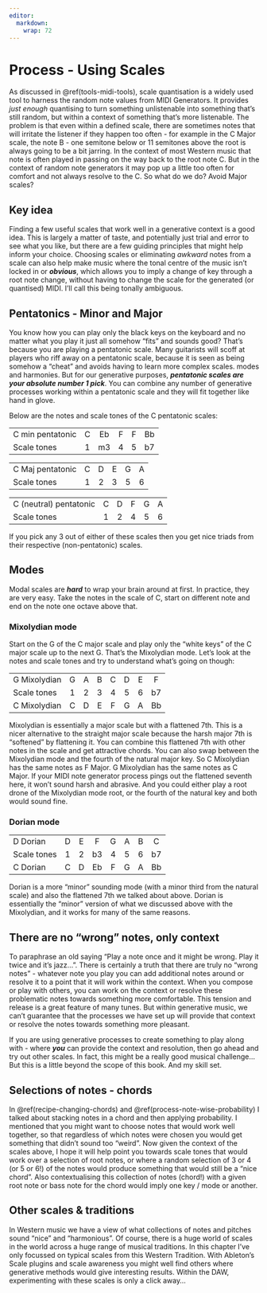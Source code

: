 ```yaml
---
editor: 
  markdown: 
    wrap: 72
---
```


# Process - Using Scales {#process-scales}

As discussed in \@ref(tools-midi-tools), scale quantisation is a widely
used tool to harness the random note values from MIDI Generators. It
provides *just enough* quantising to turn something unlistenable into
something that's still random, but within a context of something that's
more listenable. The problem is that even within a defined scale, there
are sometimes notes that will irritate the listener if they happen too
often - for example in the C Major scale, the note B - one semitone
below or 11 semitones above the root is always going to be a bit
jarring. In the context of most Western music that note is often played
in passing on the way back to the root note C. But in the context of
random note generators it may pop up a little too often for comfort and
not always resolve to the C. So what do we do? Avoid Major scales?

::: callout-tip
## Key idea

Finding a few useful scales that work well in a generative context is a
good idea. This is largely a matter of taste, and potentially just trial
and error to see what you like, but there are a few guiding principles
that might help inform your choice. Choosing scales or eliminating
*awkward* notes from a scale can also help make music where the tonal
centre of the music isn't locked in or ***obvious***, which allows you
to imply a change of key through a root note change, without having to
change the scale for the generated (or quantised) MIDI. I'll call this
being tonally ambiguous.
:::

## Pentatonics - Minor and Major

You know how you can play only the black keys on the keyboard and no
matter what you play it just all somehow "fits" and sounds good? That's
because you are playing a pentatonic scale. Many guitarists will scoff
at players who riff away on a pentatonic scale, because it is seen as
being somehow a "cheat" and avoids having to learn more complex scales.
modes and harmonies. But for our generative purposes, ***pentatonic
scales are your absolute number 1 pick***. You can combine any number of
generative processes working within a pentatonic scale and they will fit
together like hand in glove.

Below are the notes and scale tones of the C pentatonic scales:

|                  |     |     |     |     |     |
|------------------|:---:|:---:|:---:|:---:|:---:|
| C min pentatonic |  C  | Eb  |  F  |  F  | Bb  |
| Scale tones      |  1  | m3  |  4  |  5  | b7  |

|                  |     |     |     |     |     |
|------------------|:---:|:---:|:---:|:---:|:---:|
| C Maj pentatonic |  C  |  D  |  E  |  G  |  A  |
| Scale tones      |  1  |  2  |  3  |  5  |  6  |

|                        |     |     |     |     |     |
|------------------------|:---:|:---:|:---:|:---:|:---:|
| C (neutral) pentatonic |  C  |  D  |  F  |  G  |  A  |
| Scale tones            |  1  |  2  |  4  |  5  |  6  |

If you pick any 3 out of either of these scales then you get nice triads
from their respective (non-pentatonic) scales.

## Modes

Modal scales are ***hard*** to wrap your brain around at first. In
practice, they are very easy. Take the notes in the scale of C, start on
different note and end on the note one octave above that.

### Mixolydian mode

Start on the G of the C major scale and play only the "white keys" of
the C major scale up to the next G. That's the Mixolydian mode. Let's
look at the notes and scale tones and try to understand what's going on
though:

|              |     |     |     |     |     |     |     |
|--------------|:---:|:---:|:---:|:---:|:---:|:---:|:---:|
| G Mixolydian |  G  |  A  |  B  |  C  |  D  |  E  |  F  |
| Scale tones  |  1  |  2  |  3  |  4  |  5  |  6  | b7  |
| C Mixolydian |  C  |  D  |  E  |  F  |  G  |  A  | Bb  |

Mixolydian is essentially a major scale but with a flattened 7th. This
is a nicer alternative to the straight major scale because the harsh
major 7th is "softened" by flattening it. You can combine this flattened
7th with other notes in the scale and get attractive chords. You can
also swap between the Mixolydian mode and the fourth of the natural
major key. So C Mixolydian has the same notes as F Major. G Mixolydian
has the same notes as C Major. If your MIDI note generator process pings
out the flattened seventh here, it won't sound harsh and abrasive. And
you could either play a root drone of the Mixolydian mode root, or the
fourth of the natural key and both would sound fine.

### Dorian mode

|             |     |     |     |     |     |     |     |
|-------------|:---:|:---:|:---:|:---:|:---:|:---:|:---:|
| D Dorian    |  D  |  E  |  F  |  G  |  A  |  B  |  C  |
| Scale tones |  1  |  2  | b3  |  4  |  5  |  6  | b7  |
| C Dorian    |  C  |  D  | Eb  |  F  |  G  |  A  | Bb  |

Dorian is a more "minor" sounding mode (with a minor third from the
natural scale) and also the flattened 7th we talked about above. Dorian
is essentially the "minor" version of what we discussed above with the
Mixolydian, and it works for many of the same reasons.

## There are no "wrong" notes, only context

To paraphrase an old saying "Play a note once and it might be wrong.
Play it twice and it's jazz...". There is certainly a truth that there
are truly no "wrong notes" - whatever note you play you can add
additional notes around or resolve it to a point that it will work
within the context. When you compose or play with others, you can work
on the context or resolve these problematic notes towards something more
comfortable. This tension and release is a great feature of many tunes.
But within generative music, we can't guarantee that the processes we
have set up will provide that context or resolve the notes towards
something more pleasant.

If you are using generative processes to create something to play along
with - where ***you*** can provide the context and resolution, then go
ahead and try out other scales. In fact, this might be a really good
musical challenge... But this is a little beyond the scope of this book.
And my skill set.

## Selections of notes - chords

In \@ref(recipe-changing-chords) and
\@ref(process-note-wise-probability) I talked about stacking notes in a
chord and then applying probability. I mentioned that you might want to
choose notes that would work well together, so that regardless of which
notes were chosen you would get something that didn't sound too "weird".
Now given the context of the scales above, I hope it will help point you
towards scale tones that would work over a selection of root notes, or
where a random selection of 3 or 4 (or 5 or 6!) of the notes would
produce something that would still be a "nice chord". Also
contextualising this collection of notes (chord!) with a given root note
or bass note for the chord would imply one key / mode or another.

## Other scales & traditions

In Western music we have a view of what collections of notes and pitches
sound "nice" and "harmonious". Of course, there is a huge world of
scales in the world across a huge range of musical traditions. In this
chapter I've only focussed on typical scales from this Western
Tradition. With Ableton's Scale plugins and scale awareness you might
well find others where generative methods would give interesting
results. Within the DAW, experimenting with these scales is only a click
away...

